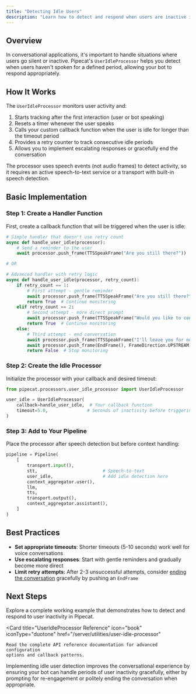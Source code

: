 ```yaml
---
title: "Detecting Idle Users"
description: "Learn how to detect and respond when users are inactive in conversations"
---
```


## Overview

In conversational applications, it's important to handle situations where users go silent or inactive. Pipecat's `UserIdleProcessor` helps you detect when users haven't spoken for a defined period, allowing your bot to respond appropriately.

## How It Works

The `UserIdleProcessor` monitors user activity and:

1. Starts tracking after the first interaction (user or bot speaking)
2. Resets a timer whenever the user speaks
3. Calls your custom callback function when the user is idle for longer than the timeout period
4. Provides a retry counter to track consecutive idle periods
5. Allows you to implement escalating responses or gracefully end the conversation

<Note>
  The processor uses speech events (not audio frames) to detect activity, so it
  requires an active speech-to-text service or a transport with built-in speech
  detection.
</Note>

## Basic Implementation

### Step 1: Create a Handler Function

First, create a callback function that will be triggered when the user is idle:

```python
# Simple handler that doesn't use retry count
async def handle_user_idle(processor):
    # Send a reminder to the user
    await processor.push_frame(TTSSpeakFrame("Are you still there?"))

# OR

# Advanced handler with retry logic
async def handle_user_idle(processor, retry_count):
    if retry_count == 1:
        # First attempt - gentle reminder
        await processor.push_frame(TTSSpeakFrame("Are you still there?"))
        return True  # Continue monitoring
    elif retry_count == 2:
        # Second attempt - more direct prompt
        await processor.push_frame(TTSSpeakFrame("Would you like to continue our conversation?"))
        return True  # Continue monitoring
    else:
        # Third attempt - end conversation
        await processor.push_frame(TTSSpeakFrame("I'll leave you for now. Have a nice day!"))
        await processor.push_frame(EndFrame(), FrameDirection.UPSTREAM)
        return False  # Stop monitoring
```

### Step 2: Create the Idle Processor

Initialize the processor with your callback and desired timeout:

```python
from pipecat.processors.user_idle_processor import UserIdleProcessor

user_idle = UserIdleProcessor(
    callback=handle_user_idle,  # Your callback function
    timeout=5.0,               # Seconds of inactivity before triggering
)
```

### Step 3: Add to Your Pipeline

Place the processor after speech detection but before context handling:

```python
pipeline = Pipeline(
    [
        transport.input(),
        stt,                         # Speech-to-text
        user_idle,                   # Add idle detection here
        context_aggregator.user(),
        llm,
        tts,
        transport.output(),
        context_aggregator.assistant(),
    ]
)
```

## Best Practices

- **Set appropriate timeouts**: Shorter timeouts (5-10 seconds) work well for voice conversations
- **Use escalating responses**: Start with gentle reminders and gradually become more direct
- **Limit retry attempts**: After 2-3 unsuccessful attempts, consider [ending the conversation](/guides/learn/pipeline-termination) gracefully by pushing an `EndFrame`

## Next Steps

<CardGroup cols={2}>
  <Card
    title="Try the User Idle Example"
    icon="code"
    iconType="duotone"
    href="https://github.com/pipecat-ai/pipecat/blob/main/examples/foundational/17-detect-user-idle.py"
  >
    Explore a complete working example that demonstrates how to detect and
    respond to user inactivity in Pipecat.
  </Card>

  <Card
    title="UserIdleProcessor Reference"
    icon="book"
    iconType="duotone"
    href="/server/utilities/user-idle-processor"
  >
    Read the complete API reference documentation for advanced configuration
    options and callback patterns.
  </Card>
</CardGroup>

Implementing idle user detection improves the conversational experience by ensuring your bot can handle periods of user inactivity gracefully, either by prompting for re-engagement or politely ending the conversation when appropriate.
